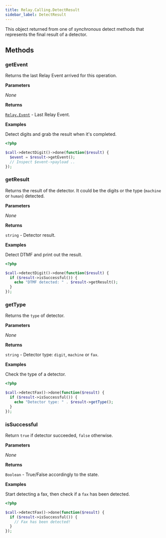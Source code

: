 ```yaml
---
title: Relay.Calling.DetectResult
sidebar_label: DetectResult
---
```


[relay-event]: ../../event

This object returned from one of _synchronous_ detect methods that represents the final result of a detector.

## Methods

### getEvent

Returns the last Relay Event arrived for this operation.

**Parameters**

_None_

**Returns**

[`Relay.Event`][relay-event] - Last Relay Event.

**Examples**

Detect digits and grab the result when it's completed.

```php
<?php

$call->detectDigit()->done(function($result) {
  $event = $result->getEvent();
  // Inspect $event->payload ..
});
```

### getResult

Returns the result of the detector. It could be the digits or the type (`machine` or `human`) detected.

**Parameters**

_None_

**Returns**

`string` - Detector result.

**Examples**

Detect DTMF and print out the result.

```php
<?php

$call->detectDigit()->done(function($result) {
  if ($result->isSuccessful()) {
    echo "DTMF detected: " . $result->getResult();
  }
});
```

### getType

Returns the `type` of detector.

**Parameters**

_None_

**Returns**

`string` - Detector type: `digit`, `machine` or `fax`.

**Examples**

Check the type of a detector.

```php
<?php

$call->detectFax()->done(function($result) {
  if ($result->isSuccessful()) {
    echo "Detector type: " . $result->getType();
  }
});
```

### isSuccessful

Return `true` if detector succeeded, `false` otherwise.

**Parameters**

_None_

**Returns**

`Boolean` - True/False accordingly to the state.

**Examples**

Start detecting a fax, then check if a `fax` has been detected.

```php
<?php

$call->detectFax()->done(function($result) {
  if ($result->isSuccessful()) {
    // Fax has been detected!
  }
});
```